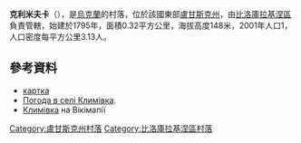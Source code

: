 {{coord|49|38|48|N|38|55|54|E|scale:100000|display=title}}

'''克利米夫卡'''（{{lang-uk|Климівка}}），是[[烏克蘭|烏克蘭]]的村落，位於該國東部[[盧甘斯克州|盧甘斯克州]]，由[[比洛庫拉基涅區|比洛庫拉基涅區]]負責管轄，始建於1795年，面積0.32平方公里，海拔高度148米，2001年人口1，人口密度每平方公里3.13人。

==參考資料==
* [http://w1.c1.rada.gov.ua/pls/z7502/A005?rdat1=07.12.2010&rf7571=17950 картка]{{dead link|date=2017年11月 |bot=InternetArchiveBot |fix-attempted=yes }}
* [http://weather.in.ua/ua/lyganskaja/10683 Погода в селі Климівка]{{Wayback|url=http://weather.in.ua/ua/lyganskaja/10683 |date=20131004221443 }}.
* [http://wikimapia.org/29098824/uk/Климівка Климівка]{{Wayback|url=http://wikimapia.org/29098824/uk/%D0%9A%D0%BB%D0%B8%D0%BC%D1%96%D0%B2%D0%BA%D0%B0 |date=20160306094827 }} на Вікімапії

{{DEFAULTSORT:Климівка}}
[[Category:盧甘斯克州村落|Category:盧甘斯克州村落]]
[[Category:比洛庫拉基涅區村落|Category:比洛庫拉基涅區村落]]


{{Luhansk-geo-stub}}
